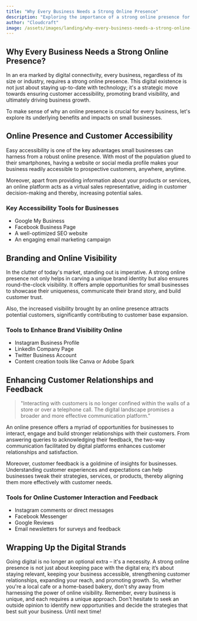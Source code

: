 ```yaml
---
title: "Why Every Business Needs a Strong Online Presence"
description: "Exploring the importance of a strong online presence for small businesses and how it can drive growth and customer engagement."
author: "Cloudcraft"
image: /assets/images/landing/why-every-business-needs-a-strong-online-presence.jpg
---
```


## Why Every Business Needs a Strong Online Presence?

In an era marked by digital connectivity, every business, regardless of its size or industry, requires a strong online presence. This digital existence is not just about staying up-to-date with technology; it's a strategic move towards ensuring customer accessibility, promoting brand visibility, and ultimately driving business growth.

To make sense of why an online presence is crucial for every business, let's explore its underlying benefits and impacts on small businesses.

<ServicesBlurb />

## Online Presence and Customer Accessibility

Easy accessibility is one of the key advantages small businesses can harness from a robust online presence. With most of the population glued to their smartphones, having a website or social media profile makes your business readily accessible to prospective customers, anywhere, anytime.

Moreover, apart from providing information about your products or services, an online platform acts as a virtual sales representative, aiding in customer decision-making and thereby, increasing potential sales.

### Key Accessibility Tools for Businesses

 * Google My Business
 * Facebook Business Page
 * A well-optimized SEO website
 * An engaging email marketing campaign

## Branding and Online Visibility

In the clutter of today's market, standing out is imperative. A strong online presence not only helps in carving a unique brand identity but also ensures round-the-clock visibility. It offers ample opportunities for small businesses to showcase their uniqueness, communicate their brand story, and build customer trust.

Also, the increased visibility brought by an online presence attracts potential customers, significantly contributing to customer base expansion.

### Tools to Enhance Brand Visibility Online

 * Instagram Business Profile
 * LinkedIn Company Page
 * Twitter Business Account
 * Content creation tools like Canva or Adobe Spark

<GetStartedBlurb />

## Enhancing Customer Relationships and Feedback

<blockquote>
"Interacting with customers is no longer confined within the walls of a store or over a telephone call. The digital landscape promises a broader and more effective communication platform."
</blockquote>

An online presence offers a myriad of opportunities for businesses to interact, engage and build stronger relationships with their customers. From answering queries to acknowledging their feedback, the two-way communication facilitated by digital platforms enhances customer relationships and satisfaction.

Moreover, customer feedback is a goldmine of insights for businesses. Understanding customer experiences and expectations can help businesses tweak their strategies, services, or products, thereby aligning them more effectively with customer needs.

### Tools for Online Customer Interaction and Feedback

 * Instagram comments or direct messages
 * Facebook Messenger
 * Google Reviews
 * Email newsletters for surveys and feedback

## Wrapping Up the Digital Strands 

Going digital is no longer an optional extra – it's a necessity. A strong online presence is not just about keeping pace with the digital era; it’s about staying relevant, keeping your business accessible, strengthening customer relationships, expanding your reach, and promoting growth. So, whether you're a local cafe or a home-based bakery, don't shy away from harnessing the power of online visibility. Remember, every business is unique, and each requires a unique approach. Don't hesitate to seek an outside opinion to identify new opportunities and decide the strategies that best suit your business. Until next time!